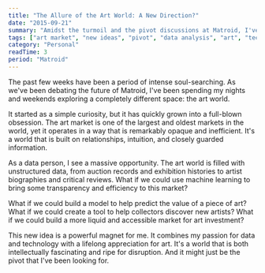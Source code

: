 ```yaml
---
title: "The Allure of the Art World: A New Direction?"
date: "2015-09-21"
summary: "Amidst the turmoil and the pivot discussions at Matroid, I've found myself drawn to a completely different world: the art market. It's a fascinating, opaque, and data-rich environment that is ripe for technological disruption."
tags: ["art market", "new ideas", "pivot", "data analysis", "art", "technology"]
category: "Personal"
readTime: 3
period: "Matroid"
---
```


The past few weeks have been a period of intense soul-searching. As we've been debating the future of Matroid, I've been spending my nights and weekends exploring a completely different space: the art world.

It started as a simple curiosity, but it has quickly grown into a full-blown obsession. The art market is one of the largest and oldest markets in the world, yet it operates in a way that is remarkably opaque and inefficient. It's a world that is built on relationships, intuition, and closely guarded information.

As a data person, I see a massive opportunity. The art world is filled with unstructured data, from auction records and exhibition histories to artist biographies and critical reviews. What if we could use machine learning to bring some transparency and efficiency to this market?

What if we could build a model to help predict the value of a piece of art? What if we could create a tool to help collectors discover new artists? What if we could build a more liquid and accessible market for art investment?

This new idea is a powerful magnet for me. It combines my passion for data and technology with a lifelong appreciation for art. It's a world that is both intellectually fascinating and ripe for disruption. And it might just be the pivot that I've been looking for.
